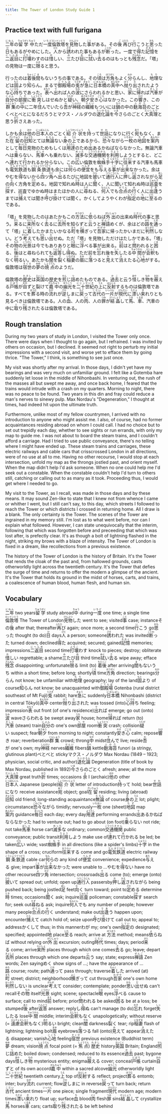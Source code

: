 ```yaml
---
title: The Tower of London Study Guide 1
---
```


## Practice text with full furigana

<p>
<ruby><rb>二年</rb><rt>にねん</rt></ruby>の<ruby><rb>留学</rb><rt>りゅうがく</rt></ruby><ruby><rb>中</rb><rt>ちゅう</rt></ruby>ただ<ruby><rb>一度</rb><rt>いちど</rt></ruby><ruby><rb>倫敦塔</rb><rt>ロンドンとう</rt></ruby>を<ruby><rb>見物</rb><rt>けんぶつ</rt></ruby>した<ruby><rb>事</rb><rt>こと</rt></ruby>がある。その<ruby><rb>後</rb><rt>ご</rt></ruby><ruby><rb>再</rb><rt>ふたた</rt></ruby>び<ruby><rb>行</rb><rt>い</rt></ruby>こうと<ruby><rb>思</rb><rt>おも</rt></ruby>った<ruby><rb>日</rb><rt>ひ</rt></ruby>もあるがやめにした。<ruby><rb>人</rb><rt>ひと</rt></ruby>から<ruby><rb>誘</rb><rt>さそ</rt></ruby>われた事もあるが<ruby><rb>断</rb><rt>ことわ</rt></ruby>った。一度で<ruby><rb>得</rb><rt>え</rt></ruby>た<ruby><rb>記憶</rb><rt>きおく</rt></ruby>を<ruby><rb>二返目</rb><rt>にへんめ</rt></ruby>に<ruby><rb>打壊</rb><rt>ぶちこ</rt></ruby>わすのは<ruby><rb>惜</rb><rt>お</rt></ruby>しい、<ruby><rb>三</rb><rt>み</rt></ruby>たび<ruby><rb>目</rb><rt>め</rt></ruby>に<ruby><rb>拭</rb><rt>ぬぐ</rt></ruby>い<ruby><rb>去</rb><rt>さ</rt></ruby>るのはもっとも<ruby><rb>残念</rb><rt>ざんねん</rt></ruby>だ。「塔」の見物は一度に<ruby><rb>限</rb><rt>かぎ</rt></ruby>ると思う。
</p>

<p>
行ったのは<ruby><rb>着後</rb><rt>ちゃくご</rt></ruby><ruby><rb>間</rb><rt>ま</rt></ruby>もないうちの事である。その<ruby><rb>頃</rb><rt>ころ</rt></ruby>は<ruby><rb>方角</rb><rt>ほうがく</rt></ruby>もよく<ruby><rb>分</rb><rt>わか</rt></ruby>らんし、<ruby><rb>地理</rb><rt>ちり</rt></ruby>などは<ruby><rb>固</rb><rt>もと</rt></ruby>より<ruby><rb>知</rb><rt>し</rt></ruby>らん。まるで<ruby><rb>御殿場</rb><rt>ごてんば</rt></ruby>の<ruby><rb>兎</rb><rt>うさぎ</rt></ruby>が<ruby><rb>急</rb><rt>きゅう</rt></ruby>に<ruby><rb>日本橋</rb><rt>にほんばし</rt></ruby>の<ruby><rb>真中</rb><rt>まんなか</rt></ruby>へ<ruby><rb>抛</rb><rt>ほう</rt></ruby>り<ruby><rb>出</rb><rt>だ</rt></ruby>されたような<ruby><rb>心持</rb><rt>こころも</rt></ruby>ちであった。<ruby><rb>表</rb><rt>おもて</rt></ruby>へ<ruby><rb>出</rb><rt>で</rt></ruby>れば人の<ruby><rb>波</rb><rt>なみ</rt></ruby>にさらわれるかと思い、<ruby><rb>家</rb><rt>うち</rt></ruby>に<ruby><rb>帰</rb><rt>かえ</rt></ruby>れば<ruby><rb>汽車</rb><rt>きしゃ</rt></ruby>が<ruby><rb>自分</rb><rt>じぶん</rt></ruby>の<ruby><rb>部屋</rb><rt>へや</rt></ruby>に<ruby><rb>衝突</rb><rt>しょうとつ</rt></ruby>しはせぬかと<ruby><rb>疑</rb><rt>うたが</rt></ruby>い、<ruby><rb>朝夕</rb><rt>あさゆう</rt></ruby><ruby><rb>安</rb><rt>やす</rt></ruby>き<ruby><rb>心</rb><rt>ごころ</rt></ruby>はなかった。この<ruby><rb>響</rb><rt>ひび</rt></ruby>き、この<ruby><rb>群集</rb><rt>ぐんしゅう</rt></ruby>の<ruby><rb>中</rb><rt>なか</rt></ruby>に二年<ruby><rb>住</rb><rt>す</rt></ruby>んでいたら<ruby><rb>吾</rb><rt>わ</rt></ruby>が<ruby><rb>神経</rb><rt>しんけい</rt></ruby>の<ruby><rb>繊維</rb><rt>せんい</rt></ruby>もついには<ruby><rb>鍋</rb><rt>なべ</rt></ruby>の中の<ruby><rb>麩海苔</rb><rt>ふのり</rt></ruby>のごとくべとべとになるだろうとマクス・ノルダウの<ruby><rb>退化論</rb><rt>たいかろん</rt></ruby>を<ruby><rb>今</rb><rt>いま</rt></ruby>さらのごとく<ruby><rb>大真理</rb><rt>だいしんり</rt></ruby>と思う<ruby><rb>折</rb><rt>おり</rt></ruby>さえあった。
</p>

<p>
しかも<ruby><rb>余</rb><rt>よ</rt></ruby>は<ruby><rb>他</rb><rt>ほか</rt></ruby>の<ruby><rb>日本人</rb><rt>にっぽんじん</rt></ruby>のごとく<ruby><rb>紹介状</rb><rt>しょうかいじょう</rt></ruby>を<ruby><rb>持</rb><rt>も</rt></ruby>って<ruby><rb>世話</rb><rt>せわ</rt></ruby>になりに行く<ruby><rb>宛</rb><rt>あて</rt></ruby>もなく、また<ruby><rb>在留</rb><rt>ざいりゅう</rt></ruby>の<ruby><rb>旧知</rb><rt>きゅうち</rt></ruby>とては<ruby><rb>無論</rb><rt>むろん</rt></ruby>ない<ruby><rb>身</rb><rt>み</rt></ruby>の<ruby><rb>上</rb><rt>うえ</rt></ruby>であるから、<ruby><rb>恐々</rb><rt>こわごわ</rt></ruby>ながら<ruby><rb>一枚</rb><rt>いちまい</rt></ruby>の<ruby><rb>地図</rb><rt>ちず</rt></ruby>を<ruby><rb>案内</rb><rt>あんない</rt></ruby>として<ruby><rb>毎日</rb><rt>まいにち</rt></ruby>見物のためもしくは<ruby><rb>用達</rb><rt>ようたし</rt></ruby>のため<ruby><rb>出</rb><rt>で</rt></ruby>あるかねばならなかった。無論汽車へは<ruby><rb>乗</rb><rt>の</rt></ruby>らない、<ruby><rb>馬車</rb><rt>ばしゃ</rt></ruby>へも乗れない、<ruby><rb>滅多</rb><rt>めった</rt></ruby>な<ruby><rb>交通</rb><rt>こうつう</rt></ruby><ruby><rb>機関</rb><rt>きかん</rt></ruby>を<ruby><rb>利用</rb><rt>りよう</rt></ruby>しようとすると、どこへ<ruby><rb>連</rb><rt>つ</rt></ruby>れて<ruby><rb>行</rb><rt>ゆ</rt></ruby>かれるか分らない。この<ruby><rb>広</rb><rt>ひろ</rt></ruby>い倫敦を<ruby><rb>蜘蛛手</rb><rt>くもで</rt></ruby><ruby><rb>十字</rb><rt>じゅうじ</rt></ruby>に<ruby><rb>往来</rb><rt>おうらい</rt></ruby>する汽車も馬車も<ruby><rb>電気</rb><rt>でんき</rt></ruby><ruby><rb>鉄道</rb><rt>てつどう</rt></ruby>も<ruby><rb>鋼条</rb><rt>こうじょう</rt></ruby><ruby><rb>鉄道</rb><rt>てつどう</rt></ruby>も余には<ruby><rb>何</rb><rt>なん</rt></ruby>らの<ruby><rb>便宜</rb><rt>べんぎ</rt></ruby>をも<ruby><rb>与</rb><rt>あた</rt></ruby>える<ruby><rb>事</rb><rt>こと</rt></ruby>が<ruby><rb>出来</rb><rt>でき</rt></ruby>なかった。余はやむを<ruby><rb>得</rb><rt>え</rt></ruby>ないから<ruby><rb>四</rb><rt>よ</rt></ruby>ツ<ruby><rb>角</rb><rt>かど</rt></ruby>へ<ruby><rb>出</rb><rt>で</rt></ruby>るたびに地図を<ruby><rb>披</rb><rt>ひら</rt></ruby>いて<ruby><rb>通行人</rb><rt>つうこうにん</rt></ruby>に<ruby><rb>押</rb><rt>お</rt></ruby>し<ruby><rb>返</rb><rt>かえ</rt></ruby>されながら<ruby><rb>足</rb><rt>あし</rt></ruby>の<ruby><rb>向</rb><rt>む</rt></ruby>く方角を<ruby><rb>定</rb><rt>さだ</rt></ruby>める。地図で知れぬ<ruby><rb>時</rb><rt>とき</rt></ruby>は人に<ruby><rb>聞</rb><rt>き</rt></ruby>く、人に聞いて知れぬ時は<ruby><rb>巡査</rb><rt>じゅんさ</rt></ruby>を<ruby><rb>探</rb><rt>さが</rt></ruby>す、巡査でゆかぬ時はまたほかの人に<ruby><rb>尋</rb><rt>たず</rt></ruby>ねる、<ruby><rb>何人</rb><rt>なんにん</rt></ruby>でも<ruby><rb>合点</rb><rt>がてん</rt></ruby>の<ruby><rb>行</rb><rt>ゆ</rt></ruby>く人に<ruby><rb>出逢</rb><rt>であ</rt></ruby>うまでは<ruby><rb>捕</rb><rt>とら</rt></ruby>えては聞き<ruby><rb>呼</rb><rt>よ</rt></ruby>び<ruby><rb>掛</rb><rt>か</rt></ruby>けては聞く。かくしてようやくわが<ruby><rb>指定</rb><rt>してい</rt></ruby>の<ruby><rb>地</rb><rt>ち</rt></ruby>に<ruby><rb>至</rb><rt>いた</rt></ruby>るのである。
</p>

<p>
「塔」を見物したのはあたかもこの<ruby><rb>方法</rb><rt>ほうほう</rt></ruby>に<ruby><rb>依</rb><rt>よ</rt></ruby>らねば<ruby><rb>外出</rb><rt>がいしゅつ</rt></ruby>の出来ぬ<ruby><rb>時代</rb><rt>じだい</rt></ruby>の事と思う。<ruby><rb>来</rb><rt>きた</rt></ruby>るに<ruby><rb>来所</rb><rt>らいしょ</rt></ruby>なく<ruby><rb>去</rb><rt>さ</rt></ruby>るに<ruby><rb>去所</rb><rt>きょしょ</rt></ruby>を知らずと<ruby><rb>云</rb><rt>い</rt></ruby>うと<ruby><rb>禅語</rb><rt>ぜんご</rt></ruby>めくが、余はどの<ruby><rb>路</rb><rt>みち</rt></ruby>を<ruby><rb>通</rb><rt>とお</rt></ruby>って「塔」に<ruby><rb>着</rb><rt>ちゃく</rt></ruby>したかまたいかなる<ruby><rb>町</rb><rt>まち</rt></ruby>を<ruby><rb>横</rb><rt>よこ</rt></ruby>ぎって<ruby><rb>吾家</rb><rt>わがや</rt></ruby>に帰ったかいまだに<ruby><rb>判然</rb><rt>はっきり</rt></ruby>しない。どう<ruby><rb>考</rb><rt>かんが</rt></ruby>えても<ruby><rb>思</rb><rt>おも</rt></ruby>い<ruby><rb>出</rb><rt>だ</rt></ruby>せぬ。ただ「塔」を見物しただけはたしかである。「塔」その<ruby><rb>物</rb><rt>もの</rt></ruby>の<ruby><rb>光景</rb><rt>こうけい</rt></ruby>は今でもありありと<ruby><rb>眼</rb><rt>ひま</rt></ruby>に<ruby><rb>浮</rb><rt>うか</rt></ruby>べる事が出来る。<ruby><rb>前</rb><rt>まえ</rt></ruby>はと<ruby><rb>問</rb><rt>と</rt></ruby>われると<ruby><rb>困</rb><rt>こま</rt></ruby>る、<ruby><rb>後</rb><rt>あと</rt></ruby>はと尋ねられても<ruby><rb>返答</rb><rt>へんとう</rt></ruby>し<ruby><rb>得</rb><rt>え</rt></ruby>ぬ。ただ前を<ruby><rb>忘</rb><rt>わす</rt></ruby>れ後を<ruby><rb>失</rb><rt>しっ</rt></ruby>したる<ruby><rb>中間</rb><rt>ちゅうかん</rt></ruby>が<ruby><rb>会釈</rb><rt>えしゃく</rt></ruby>もなく<ruby><rb>明</rb><rt>あか</rt></ruby>るい。あたかも<ruby><rb>闇</rb><rt>やみ</rt></ruby>を<ruby><rb>裂</rb><rt>さ</rt></ruby>く<ruby><rb>稲妻</rb><rt>いなずま</rt></ruby>の<ruby><rb>眉</rb><rt>まゆ</rt></ruby>に<ruby><rb>落</rb><rt>お</rt></ruby>つると<ruby><rb>見</rb><rt>み</rt></ruby>えて<ruby><rb>消</rb><rt>き</rt></ruby>えたる<ruby><rb>心地</rb><rt>ここち</rt></ruby>がする。倫敦塔は<ruby><rb>宿世</rb><rt>すくせ</rt></ruby>の<ruby><rb>夢</rb><rt>ゆめ</rt></ruby>の<ruby><rb>焼点</rb><rt>しょうてん</rt></ruby>のようだ。
</p>

<p>
倫敦塔の<ruby><rb>歴史</rb><rt>れきし</rt></ruby>は<ruby><rb>英国</rb><rt>えいこく</rt></ruby>の歴史を<ruby><rb>煎</rb><rt>せん</rt></ruby>じ<ruby><rb>詰</rb><rt>つ</rt></ruby>めたものである。<ruby><rb>過去</rb><rt>かこ</rt></ruby>と云う<ruby><rb>怪</rb><rt>あや</rt></ruby>しき<ruby><rb>物</rb><rt>もの</rt></ruby>を<ruby><rb>蔽</rb><rt>おお</rt></ruby>える<ruby><rb>戸帳</rb><rt>とばり</rt></ruby>が<ruby><rb>自</rb><rt>おの</rt></ruby>ずと裂けて<ruby><rb>龕中</rb><rt>がんちゅう</rt></ruby>の<ruby><rb>幽光</rb><rt>ゆうこう</rt></ruby>を<ruby><rb>二十世紀</rb><rt>にじっせいき</rt></ruby>の<ruby><rb>上</rb><rt>うえ</rt></ruby>に<ruby><rb>反射</rb><rt>はんしゃ</rt></ruby>するものは倫敦塔である。すべてを<ruby><rb>葬</rb><rt>ほうむ</rt></ruby>る時の<ruby><rb>流</rb><rt>なが</rt></ruby>れが<ruby><rb>逆</rb><rt>さか</rt></ruby>しまに<ruby><rb>戻</rb><rt>もど</rt></ruby>って<ruby><rb>古代</rb><rt>こだい</rt></ruby>の<ruby><rb>一片</rb><rt>いっぺん</rt></ruby>が<ruby><rb>現代</rb><rt>げんだい</rt></ruby>に<ruby><rb>漂</rb><rt>ただよ</rt></ruby>い<ruby><rb>来</rb><rt>き</rt></ruby>れりとも見るべきは倫敦塔である。人の<ruby><rb>血</rb><rt>ち</rt></ruby>、人の<ruby><rb>肉</rb><rt>にく</rt></ruby>、人の<ruby><rb>罪</rb><rt>つみ</rt></ruby>が<ruby><rb>結晶</rb><rt>けっしょう</rt></ruby>して<ruby><rb>馬</rb><rt>うま</rt></ruby>、<ruby><rb>車</rb><rt>くるま</rt></ruby>、汽車の中に<ruby><rb>取</rb><rt>と</rt></ruby>り<ruby><rb>残</rb><rt>のこ</rt></ruby>されたるは倫敦塔である。
</p>


## Rough translation

During my two years of study in London, I visited the Tower only once. There were days when I thought to go again, but I refrained. I was invited by others on occasion, but I declined. It seemed not right to perturb my initial impressions with a second visit, and worse yet to efface them by going thrice. "The Tower," I think, is something to see just once.

My visit was shortly after my arrival. In those days, I didn't yet have my bearings and was very much on unfamiliar ground. I felt like a Gotemba hare suddenly let loose in the middle of Nihonbashi. In venturing out, the rush of the masses all but swept me away, and once back home, I feared that the trains would intrude with a crash on my quarters. Morning to night, there was no peace to be found. Two years in this din and fray could reduce a man's nerves to sinewy pulp. Max Nordau's "Degeneration," I thought at times, had indeed hit upon the ultimate truth.

Furthermore, unlike most of my fellow countrymen, I arrived with no introduction to anyone who might assist me. I also, of course, had no former acquaintances residing abroad on whom I could call. I had no choice but to set out trepidly each day, whether to see sights or run errands, with only my map to guide me. I was not about to board the steam trains, and I couldn't afford a carriage. Had I tried to use public conveyance, there's no telling where I might have ended up. These steam trains and carriages, these electric railways and cable cars that crisscrossed London in all directions, were of no use at all to me. Having no other recourse, I would stop at each intersection, unfold my map as the throngs jostled past, and orient myself. When the map didn't help I'd ask someone. When no one could help me I'd seek out a constable. When the constable couldn't help I'd turn to others still, catching or calling out to as many as it took. Proceeding thus, I would get where I needed to go.

My visit to the Tower, as I recall, was made in those days and by these means. It may sound Zen-like to state that I knew not from whence I came or whither I went, but I still can't say, to this day, which streets I followed to reach the Tower or which districts I crossed in returning home. All I draw is a blank. The  only certainty is the Tower. The scenes of the Tower are ingrained in my memory still. I'm lost as to what went before, nor can I explain what followed. However, I can state unequivocally that the interim, following that which was forgotten before and preceeding that which was lost after, is prefectly clear. It's as though a bolt of lightning flashed in the night, striking my brows with a blaze of intensity. The Tower of London is fixed in a dream, like recollections from a previous existence.

The history of the Tower of London is the history of Britain. It's the Tower that rends the cloak of the past and, from hallowed grounds, casts otherworldly light across the twentieth century. It's the Tower that defies the surge of time and returns to offer the modern a glimpse of the ancient. It's the Tower that holds its ground in the midst of horses, carts, and trains, a coalescence of human blood, human flesh, and human sin.               


## Vocabulary

<p>
<span class="vocabstudy"><ruby><rb>二年</rb><rt>にねん</rt></ruby>&nbsp;two years</span><span class="vocabstudy"><ruby><rb>留学</rb><rt>りゅうがく</rt></ruby>&nbsp;study abroad</span><span class="vocabstudy"><ruby><rb>中</rb><rt>ちゅう</rt></ruby>&nbsp;during</span><span class="vocabstudy"><ruby><rb>一度</rb><rt>いちど</rt></ruby>&nbsp;one time; a single time</span><span class="vocabstudy"><ruby><rb>倫敦塔</rb><rt>ロンドンとう</rt></ruby>&nbsp;The Tower of London</span><span class="vocabstudy"><ruby><rb>見物</rb><rt>けんぶつ</rt></ruby>した&nbsp;went to see; visited</span><span class="vocabstudy"><ruby><rb>事</rb><rt>こと</rt></ruby>&nbsp;case; instance</span><span class="vocabstudy">その<ruby><rb>後</rb><rt>ご</rt></ruby>&nbsp;after that; thereafter</span><span class="vocabstudy"><ruby><rb>再</rb><rt>ふたた</rt></ruby>び&nbsp;again; once more; a second time</span><span class="vocabstudy"><ruby><rb>行</rb><rt>い</rt></ruby>こう&nbsp;go</span><span class="vocabstudy"><ruby><rb>思</rb><rt>おも</rt></ruby>った&nbsp;thought (to do)</span><span class="vocabstudy"><ruby><rb>日</rb><rt>ひ</rt></ruby>&nbsp;days</span><span class="vocabstudy"><ruby><rb>人</rb><rt>ひと</rt></ruby>&nbsp;a person; someone</span><span class="vocabstudy"><ruby><rb>誘</rb><rt>さそ</rt></ruby>われた&nbsp;was invited</span><span class="vocabstudy"><ruby><rb>断</rb><rt>ことわ</rt></ruby>った&nbsp;turned down; declined</span><span class="vocabstudy"><ruby><rb>得</rb><rt>え</rt></ruby>た&nbsp;acquired; secured; gained</span><span class="vocabstudy"><ruby><rb>記憶</rb><rt>きおく</rt></ruby>&nbsp;memories; impressions</span><span class="vocabstudy"><ruby><rb>二返目</rb><rt>にへんめ</rt></ruby>&nbsp;second time</span><span class="vocabstudy"><ruby><rb>打壊</rb><rt>ぶちこ</rt></ruby>わす&nbsp;knock to pieces; destroy; obliterate</span><span class="vocabstudy"><ruby><rb>惜</rb><rt>お</rt></ruby>しい&nbsp;regrettable; a shame</span><span class="vocabstudy"><ruby><rb>三</rb><rt>み</rt></ruby>たび<ruby><rb>目</rb><rt>め</rt></ruby>&nbsp;third time</span><span class="vocabstudy"><ruby><rb>拭</rb><rt>ぬぐ</rt></ruby>い<ruby><rb>去</rb><rt>さ</rt></ruby>る&nbsp;wipe away; efface</span><span class="vocabstudy"><ruby><rb>残念</rb><rt>ざんねん</rt></ruby>&nbsp;disappointing; unfortunate</span><span class="vocabstudy"><ruby><rb>限</rb><rt>かぎ</rt></ruby>る&nbsp;limit (to)</span>
<span class="vocabstudy"><ruby><rb>着後</rb><rt>ちゃくご</rt></ruby>&nbsp;after arriving</span><span class="vocabstudy"><ruby><rb>間</rb><rt>ま</rt></ruby>もないうち&nbsp;within a short time; before long; shortly</span><span class="vocabstudy"><ruby><rb>頃</rb><rt>ころ</rt></ruby>&nbsp;time</span><span class="vocabstudy"><ruby><rb>方角</rb><rt>ほうがく</rt></ruby>&nbsp;direction; bearings</span><span class="vocabstudy"><ruby><rb>分</rb><rt>わか</rt></ruby>らん&nbsp;not know; be unfamiliar with</span><span class="vocabstudy"><ruby><rb>地理</rb><rt>ちり</rt></ruby>&nbsp;geography; lay of the land</span><span class="vocabstudy"><ruby><rb>固</rb><rt>もと</rt></ruby>より&nbsp;of course</span><span class="vocabstudy"><ruby><rb>知</rb><rt>し</rt></ruby>らん&nbsp;not know; be unacquainted with</span><span class="vocabstudy"><ruby><rb>御殿場</rb><rt>ごてんば</rt></ruby>&nbsp;Gotenba (rural district southeast of Mt Fuji)</span><span class="vocabstudy"><ruby><rb>兎</rb><rt>うさぎ</rt></ruby>&nbsp;rabbit; hare</span><span class="vocabstudy"><ruby><rb>急</rb><rt>きゅう</rt></ruby>に&nbsp;suddenly</span><span class="vocabstudy"><ruby><rb>日本橋</rb><rt>にほんばし</rt></ruby>&nbsp;Nihonbashi (district in central Tōkyō)</span><span class="vocabstudy"><ruby><rb>真中</rb><rt>まんなか</rt></ruby>&nbsp;center</span><span class="vocabstudy"><ruby><rb>抛</rb><rt>ほう</rt></ruby>り<ruby><rb>出</rb><rt>だ</rt></ruby>された&nbsp;was tossed (into)</span><span class="vocabstudy"><ruby><rb>心持</rb><rt>こころも</rt></ruby>ち&nbsp;feeling; impression</span><span class="vocabstudy"><ruby><rb>表</rb><rt>おもて</rt></ruby>&nbsp;out front (of one's residence)</span><span class="vocabstudy"><ruby><rb>出</rb><rt>で</rt></ruby>れば&nbsp;emerge; go out (onto)</span><span class="vocabstudy"><ruby><rb>波</rb><rt>なみ</rt></ruby>&nbsp;wave</span><span class="vocabstudy">さらわれる&nbsp;be swept away</span><span class="vocabstudy"><ruby><rb>家</rb><rt>うち</rt></ruby>&nbsp;house; home</span><span class="vocabstudy"><ruby><rb>帰</rb><rt>かえ</rt></ruby>れば&nbsp;return (to)</span><span class="vocabstudy"><ruby><rb>汽車</rb><rt>きしゃ</rt></ruby>&nbsp;(steam) train</span><span class="vocabstudy"><ruby><rb>自分</rb><rt>じぶん</rt></ruby>の&nbsp;one's own</span><span class="vocabstudy"><ruby><rb>部屋</rb><rt>へや</rt></ruby>&nbsp;room</span><span class="vocabstudy"><ruby><rb>衝突</rb><rt>しょうとつ</rt></ruby>&nbsp;crash; collision</span><span class="vocabstudy"><ruby><rb>疑</rb><rt>うたが</rt></ruby>い&nbsp;suspect; fear</span><span class="vocabstudy"><ruby><rb>朝夕</rb><rt>あさゆう</rt></ruby>&nbsp;from morning to night; constantly</span><span class="vocabstudy"><ruby><rb>安</rb><rt>やす</rt></ruby>き<ruby><rb>心</rb><rt>ごころ</rt></ruby>&nbsp;calm; repose</span><span class="vocabstudy"><ruby><rb>響</rb><rt>ひび</rt></ruby>き&nbsp;roar; reverberation</span><span class="vocabstudy"><ruby><rb>群集</rb><rt>ぐんしゅう</rt></ruby>&nbsp;crowd; throng</span><span class="vocabstudy"><ruby><rb>中</rb><rt>なか</rt></ruby>&nbsp;midst</span><span class="vocabstudy"><ruby><rb>住</rb><rt>す</rt></ruby>んで&nbsp;live; reside</span><span class="vocabstudy"><ruby><rb>吾</rb><rt>わ</rt></ruby>が&nbsp;one's own; my</span><span class="vocabstudy"><ruby><rb>神経</rb><rt>しんけい</rt></ruby>&nbsp;nerves</span><span class="vocabstudy"><ruby><rb>繊維</rb><rt>せんい</rt></ruby>&nbsp;fibers</span><span class="vocabstudy"><ruby><rb>鍋</rb><rt>なべ</rt></ruby>&nbsp;kettle</span><span class="vocabstudy"><ruby><rb>麩海苔</rb><rt>ふのり</rt></ruby>&nbsp;funori (a stringy, glutinous plant)</span><span class="vocabstudy">べとべと&nbsp;sticky</span><span class="vocabstudy">マクス・ノルダウ&nbsp;Max Nordau (1849 – 1923; physician, social critic, and author)</span><span class="vocabstudy"><ruby><rb>退化論</rb><rt>たいかろん</rt></ruby>&nbsp;Degeneration (title of book by Max Nordau, published in 1892)</span><span class="vocabstudy"><ruby><rb>今</rb><rt>いま</rt></ruby>さらのごとく&nbsp;afresh; anew; all the more</span><span class="vocabstudy"><ruby><rb>大真理</rb><rt>だいしんり</rt></ruby>&nbsp;great truth</span><span class="vocabstudy"><ruby><rb>折</rb><rt>おり</rt></ruby>&nbsp;times; occasions</span>
<span class="vocabstudy"><ruby><rb>余</rb><rt>よ</rt></ruby>&nbsp;I (archaic)</span><span class="vocabstudy"><ruby><rb>他</rb><rt>ほか</rt></ruby>の&nbsp;other</span><span class="vocabstudy"><ruby><rb>日本人</rb><rt>にっぽんじん</rt></ruby>&nbsp;Japanese (people)</span><span class="vocabstudy"><ruby><rb>紹介状</rb><rt>しょうかいじょう</rt></ruby>&nbsp;letter of introduction</span><span class="vocabstudy"><ruby><rb>持</rb><rt>も</rt></ruby>って&nbsp;hold; bear</span><span class="vocabstudy"><ruby><rb>世話</rb><rt>せわ</rt></ruby>になり&nbsp;receive assistance</span><span class="vocabstudy"><ruby><rb>宛</rb><rt>あて</rt></ruby>&nbsp;object; goal</span><span class="vocabstudy"><ruby><rb>在留</rb><rt>ざいりゅう</rt></ruby>&nbsp;residing; living (abroad)</span><span class="vocabstudy"><ruby><rb>旧知</rb><rt>きゅうち</rt></ruby>&nbsp;old friend; long-standing acquaintance</span><span class="vocabstudy"><ruby><rb>無論</rb><rt>むろん</rt></ruby>&nbsp;of course</span><span class="vocabstudy"><ruby><rb>身</rb><rt>み</rt></ruby>の<ruby><rb>上</rb><rt>うえ</rt></ruby>&nbsp;lot; plight; circumstance</span><span class="vocabstudy"><ruby><rb>恐々</rb><rt>こわごわ</rt></ruby>ながら&nbsp;timidly; nervously</span><span class="vocabstudy"><ruby><rb>一枚</rb><rt>いちまい</rt></ruby>&nbsp;one (sheet)</span><span class="vocabstudy"><ruby><rb>地図</rb><rt>ちず</rt></ruby>&nbsp;map</span><span class="vocabstudy"><ruby><rb>案内</rb><rt>あんない</rt></ruby>&nbsp;guidance</span><span class="vocabstudy"><ruby><rb>毎日</rb><rt>まいにち</rt></ruby>&nbsp;each day; every day</span><span class="vocabstudy"><ruby><rb>用達</rb><rt>ようたし</rt></ruby>&nbsp;performing errands</span><span class="vocabstudy"><ruby><rb>出</rb><rt>で</rt></ruby>あるかねばならなかった&nbsp;had to venture out; had to go about (on foot)</span><span class="vocabstudy"><ruby><rb>乗</rb><rt>の</rt></ruby>らない&nbsp;not ride; not take</span><span class="vocabstudy"><ruby><rb>馬車</rb><rt>ばしゃ</rt></ruby>&nbsp;horse cart</span><span class="vocabstudy"><ruby><rb>滅多</rb><rt>めった</rt></ruby>な&nbsp;ordinary; common</span><span class="vocabstudy"><ruby><rb>交通</rb><rt>こうつう</rt></ruby><ruby><rb>機関</rb><rt>きかん</rt></ruby>&nbsp;public conveyance; public transit</span><span class="vocabstudy"><ruby><rb>利用</rb><rt>りよう</rt></ruby>しよう&nbsp;make use of</span><span class="vocabstudy"><ruby><rb>連</rb><rt>つ</rt></ruby>れて<ruby><rb>行</rb><rt>ゆ</rt></ruby>かれる&nbsp;be led; be taken</span><span class="vocabstudy"><ruby><rb>広</rb><rt>ひろ</rt></ruby>い&nbsp;wide; vast</span><span class="vocabstudy"><ruby><rb>蜘蛛手</rb><rt>くもで</rt></ruby>&nbsp;in all directions (like a spider's limbs)</span><span class="vocabstudy"><ruby><rb>十字</rb><rt>じゅうじ</rt></ruby>&nbsp;in the shape of a cross; cruciform</span><span class="vocabstudy"><ruby><rb>往来</rb><rt>おうらい</rt></ruby>する&nbsp;come and go</span><span class="vocabstudy"><ruby><rb>電気</rb><rt>でんき</rt></ruby><ruby><rb>鉄道</rb><rt>てつどう</rt></ruby>&nbsp;electric railway</span><span class="vocabstudy"><ruby><rb>鋼条</rb><rt>こうじょう</rt></ruby><ruby><rb>鉄道</rb><rt>てつどう</rt></ruby>&nbsp;cable car</span><span class="vocabstudy"><ruby><rb>何</rb><rt>なん</rt></ruby>らの&nbsp;any kind of</span><span class="vocabstudy"><ruby><rb>便宜</rb><rt>べんぎ</rt></ruby>&nbsp;convenience; expedience</span><span class="vocabstudy"><ruby><rb>与</rb><rt>あた</rt></ruby>える&nbsp;give; impart</span><span class="vocabstudy"><ruby><rb>事</rb><rt>こと</rt></ruby>が<ruby><rb>出来</rb><rt>でき</rt></ruby>なかった&nbsp;were unable to ...</span><span class="vocabstudy">やむを<ruby><rb>得</rb><rt>え</rt></ruby>ない&nbsp;have no other recourse</span><span class="vocabstudy"><ruby><rb>四</rb><rt>よ</rt></ruby>ツ<ruby><rb>角</rb><rt>かど</rt></ruby>&nbsp;intersection; crossroads</span><span class="vocabstudy"><ruby><rb>出</rb><rt>で</rt></ruby>る&nbsp;come (to); emerge (onto)</span><span class="vocabstudy"><ruby><rb>披</rb><rt>ひら</rt></ruby>いて&nbsp;spread out; unfold; open up</span><span class="vocabstudy"><ruby><rb>通行人</rb><rt>つうこうにん</rt></ruby>&nbsp;passersby</span><span class="vocabstudy"><ruby><rb>押</rb><rt>お</rt></ruby>し<ruby><rb>返</rb><rt>かえ</rt></ruby>されながら&nbsp;being pushed back; being jostled</span><span class="vocabstudy"><ruby><rb>足</rb><rt>あし</rt></ruby>&nbsp;feet</span><span class="vocabstudy"><ruby><rb>向</rb><rt>む</rt></ruby>く&nbsp;turn toward; point to</span><span class="vocabstudy"><ruby><rb>定</rb><rt>さだ</rt></ruby>める&nbsp;determine</span><span class="vocabstudy"><ruby><rb>時</rb><rt>とき</rt></ruby>&nbsp;times; occasions</span><span class="vocabstudy"><ruby><rb>聞</rb><rt>き</rt></ruby>く&nbsp;ask; inquire</span><span class="vocabstudy"><ruby><rb>巡査</rb><rt>じゅんさ</rt></ruby>&nbsp;policeman; constable</span><span class="vocabstudy"><ruby><rb>探</rb><rt>さが</rt></ruby>す&nbsp;search for; seek out</span><span class="vocabstudy"><ruby><rb>尋</rb><rt>たず</rt></ruby>ねる&nbsp;ask; inquire</span><span class="vocabstudy"><ruby><rb>何人</rb><rt>なんにん</rt></ruby>でも&nbsp;any number of people; however many people</span><span class="vocabstudy"><ruby><rb>合点</rb><rt>がてん</rt></ruby>の<ruby><rb>行</rb><rt>ゆ</rt></ruby>く&nbsp;understand; make out</span><span class="vocabstudy"><ruby><rb>出逢</rb><rt>であ</rt></ruby>う&nbsp;happen upon; encounter</span><span class="vocabstudy"><ruby><rb>捕</rb><rt>とら</rt></ruby>えて&nbsp;catch hold of; seize upon</span><span class="vocabstudy"><ruby><rb>呼</rb><rt>よ</rt></ruby>び<ruby><rb>掛</rb><rt>か</rt></ruby>けて&nbsp;call out to; appeal to; address</span><span class="vocabstudy">かくして&nbsp;thus; in this manner</span><span class="vocabstudy">わが&nbsp;my; one's own</span><span class="vocabstudy"><ruby><rb>指定</rb><rt>してい</rt></ruby>の&nbsp;designated; specified; appointed</span><span class="vocabstudy"><ruby><rb>地</rb><rt>ち</rt></ruby>&nbsp;place</span><span class="vocabstudy"><ruby><rb>至</rb><rt>いた</rt></ruby>る&nbsp;reach; arrive at</span>
<span class="vocabstudy"><ruby><rb>方法</rb><rt>ほうほう</rt></ruby>&nbsp;method; means</span><span class="vocabstudy"><ruby><rb>依</rb><rt>よ</rt></ruby>らねば&nbsp;without relying on</span><span class="vocabstudy"><ruby><rb>外出</rb><rt>がいしゅつ</rt></ruby>&nbsp;excursion; outing</span><span class="vocabstudy"><ruby><rb>時代</rb><rt>じだい</rt></ruby>&nbsp;times; days; period</span><span class="vocabstudy"><ruby><rb>来</rb><rt>きた</rt></ruby>る&nbsp;come; arrive</span><span class="vocabstudy"><ruby><rb>来所</rb><rt>らいしょ</rt></ruby>&nbsp;places through which one comes</span><span class="vocabstudy"><ruby><rb>去</rb><rt>さ</rt></ruby>る&nbsp;go; leave; depart</span><span class="vocabstudy"><ruby><rb>去所</rb><rt>きょしょ</rt></ruby>&nbsp;places through which one departs</span><span class="vocabstudy"><ruby><rb>云</rb><rt>い</rt></ruby>う&nbsp;say; state; express</span><span class="vocabstudy"><ruby><rb>禅語</rb><rt>ぜんご</rt></ruby>&nbsp;Zen words; Zen saying</span><span class="vocabstudy">めく&nbsp;show signs of ...; have the appearance of ...</span><span class="vocabstudy"><ruby><rb>路</rb><rt>みち</rt></ruby>&nbsp;course; route; path</span><span class="vocabstudy"><ruby><rb>通</rb><rt>とお</rt></ruby>って&nbsp;pass through; traverse</span><span class="vocabstudy"><ruby><rb>着</rb><rt>ちゃく</rt></ruby>した&nbsp;arrived (at)</span><span class="vocabstudy"><ruby><rb>町</rb><rt>まち</rt></ruby>&nbsp;street; district; neighborhood</span><span class="vocabstudy"><ruby><rb>横</rb><rt>よこ</rt></ruby>ぎって&nbsp;cut through</span><span class="vocabstudy"><ruby><rb>吾家</rb><rt>わがや</rt></ruby>&nbsp;one's own home</span><span class="vocabstudy"><ruby><rb>判然</rb><rt>はっきり</rt></ruby>しない&nbsp;is unclear</span><span class="vocabstudy"><ruby><rb>考</rb><rt>かんが</rt></ruby>えて&nbsp;consider; contemplate; ponder</span><span class="vocabstudy"><ruby><rb>思</rb><rt>おも</rt></ruby>い<ruby><rb>出</rb><rt>だ</rt></ruby>せぬ&nbsp;can't recall</span><span class="vocabstudy">その<ruby><rb>物</rb><rt>もの</rt></ruby>&nbsp;itself</span><span class="vocabstudy"><ruby><rb>光景</rb><rt>こうけい</rt></ruby>&nbsp;sight; scene; spectacle</span><span class="vocabstudy"><ruby><rb>眼</rb><rt>ひま</rt></ruby>&nbsp;eyes</span><span class="vocabstudy"><ruby><rb>浮</rb><rt>うか</rt></ruby>べる&nbsp;cause to surface; call to mind</span><span class="vocabstudy"><ruby><rb>前</rb><rt>まえ</rt></ruby>&nbsp;before; prior</span><span class="vocabstudy"><ruby><rb>問</rb><rt>と</rt></ruby>われる&nbsp;be asked</span><span class="vocabstudy"><ruby><rb>困</rb><rt>こま</rt></ruby>る&nbsp;be at a loss; be stumped</span><span class="vocabstudy"><ruby><rb>後</rb><rt>あと</rt></ruby>&nbsp;after</span><span class="vocabstudy"><ruby><rb>返答</rb><rt>へんとう</rt></ruby>&nbsp;answer; reply</span><span class="vocabstudy">し<ruby><rb>得</rb><rt>え</rt></ruby>ぬ&nbsp;can't manage (to do)</span><span class="vocabstudy"><ruby><rb>忘</rb><rt>わす</rt></ruby>れ&nbsp;forget</span><span class="vocabstudy"><ruby><rb>失</rb><rt>しっ</rt></ruby>したる&nbsp;lose</span><span class="vocabstudy"><ruby><rb>中間</rb><rt>ちゅうかん</rt></ruby>&nbsp;middle; interim</span><span class="vocabstudy"><ruby><rb>会釈</rb><rt>えしゃく</rt></ruby>もなく&nbsp;unapologetically; without reserve (= <ruby><rb>遠慮</rb><rt>えんりょ</rt></ruby><ruby><rb>会釈</rb><rt>えしゃく</rt></ruby>もなく)</span><span class="vocabstudy"><ruby><rb>明</rb><rt>あか</rt></ruby>るい&nbsp;bright; clean</span><span class="vocabstudy"><ruby><rb>闇</rb><rt>やみ</rt></ruby>&nbsp;darkness</span><span class="vocabstudy"><ruby><rb>裂</rb><rt>さ</rt></ruby>く&nbsp;tear; rip</span><span class="vocabstudy"><ruby><rb>稲妻</rb><rt>いなずま</rt></ruby>&nbsp;flash of lightning; lightning bolt</span><span class="vocabstudy"><ruby><rb>眉</rb><rt>まゆ</rt></ruby>&nbsp;eyebrows</span><span class="vocabstudy"><ruby><rb>落</rb><rt>お</rt></ruby>つる&nbsp;fall (onto)</span><span class="vocabstudy"><ruby><rb>見</rb><rt>み</rt></ruby>えて&nbsp;appear</span><span class="vocabstudy"><ruby><rb>消</rb><rt>き</rt></ruby>えたる&nbsp;disappear; vanish</span><span class="vocabstudy"><ruby><rb>心地</rb><rt>ここち</rt></ruby>&nbsp;feeling</span><span class="vocabstudy"><ruby><rb>宿世</rb><rt>すくせ</rt></ruby>&nbsp;previous existence (Buddhist term)</span><span class="vocabstudy"><ruby><rb>夢</rb><rt>ゆめ</rt></ruby>&nbsp;dream; vision</span><span class="vocabstudy"><ruby><rb>焼点</rb><rt>しょうてん</rt></ruby>&nbsp;focal point (= <ruby><rb>焦点</rb><rt>しょうてん</rt></ruby>)</span>
<span class="vocabstudy"><ruby><rb>歴史</rb><rt>れきし</rt></ruby>&nbsp;history</span><span class="vocabstudy"><ruby><rb>英国</rb><rt>えいこく</rt></ruby>&nbsp;Britain; England</span><span class="vocabstudy"><ruby><rb>煎</rb><rt>せん</rt></ruby>じ<ruby><rb>詰</rb><rt>つ</rt></ruby>めた&nbsp;boiled down; condensed; reduced to its essence</span><span class="vocabstudy"><ruby><rb>過去</rb><rt>かこ</rt></ruby>&nbsp;past; bygone days</span><span class="vocabstudy"><ruby><rb>怪</rb><rt>あや</rt></ruby>しき<ruby><rb>物</rb><rt>もの</rt></ruby>&nbsp;mysterious entity; enigma</span><span class="vocabstudy"><ruby><rb>蔽</rb><rt>おお</rt></ruby>える&nbsp;cover; conceal</span><span class="vocabstudy"><ruby><rb>戸帳</rb><rt>とばり</rt></ruby>&nbsp;curtain</span><span class="vocabstudy"><ruby><rb>自</rb><rt>おの</rt></ruby>ずと&nbsp;of its own accord</span><span class="vocabstudy"><ruby><rb>龕中</rb><rt>がんちゅう</rt></ruby>&nbsp;within a sacred alcove</span><span class="vocabstudy"><ruby><rb>幽光</rb><rt>ゆうこう</rt></ruby>&nbsp;otherworldly light</span><span class="vocabstudy"><ruby><rb>二十世紀</rb><rt>にじっせいき</rt></ruby>&nbsp;twentieth century</span><span class="vocabstudy"><ruby><rb>上</rb><rt>うえ</rt></ruby>&nbsp;top of</span><span class="vocabstudy"><ruby><rb>反射</rb><rt>はんしゃ</rt></ruby>する&nbsp;reflect; project</span><span class="vocabstudy"><ruby><rb>葬</rb><rt>ほうむ</rt></ruby>る&nbsp;entomb; inter; bury</span><span class="vocabstudy"><ruby><rb>流</rb><rt>なが</rt></ruby>れ&nbsp;current; flow</span><span class="vocabstudy"><ruby><rb>逆</rb><rt>さか</rt></ruby>しまに&nbsp;in reverse</span><span class="vocabstudy"><ruby><rb>戻</rb><rt>もど</rt></ruby>って&nbsp;turn back; return</span><span class="vocabstudy"><ruby><rb>古代</rb><rt>こだい</rt></ruby>&nbsp;ancient times</span><span class="vocabstudy"><ruby><rb>一片</rb><rt>いっぺん</rt></ruby>&nbsp;one piece; single fragment</span><span class="vocabstudy"><ruby><rb>現代</rb><rt>げんだい</rt></ruby>&nbsp;modern age; modern times</span><span class="vocabstudy"><ruby><rb>漂</rb><rt>ただよ</rt></ruby>い<ruby><rb>来</rb><rt>き</rt></ruby>れり&nbsp;float up; surface</span><span class="vocabstudy"><ruby><rb>血</rb><rt>ち</rt></ruby>&nbsp;blood</span><span class="vocabstudy"><ruby><rb>肉</rb><rt>にく</rt></ruby>&nbsp;flesh</span><span class="vocabstudy"><ruby><rb>罪</rb><rt>つみ</rt></ruby>&nbsp;sins</span><span class="vocabstudy"><ruby><rb>結晶</rb><rt>けっしょう</rt></ruby>して&nbsp;crystallize</span><span class="vocabstudy"><ruby><rb>馬</rb><rt>うま</rt></ruby>&nbsp;horses</span><span class="vocabstudy"><ruby><rb>車</rb><rt>くるま</rt></ruby>&nbsp;cars; carts</span><span class="vocabstudy"><ruby><rb>取</rb><rt>と</rt></ruby>り<ruby><rb>残</rb><rt>のこ</rt></ruby>されたる&nbsp;be left behind</span>
</p>

